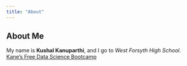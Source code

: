 ```yaml
---
title: "About"
---
```


## About Me
My name is **Kushal Kanuparthi**, and I go to *West Forsyth High School*.
[Kane's Free Data Science Bootcamp](https://bootcamp.davidkane.info)


